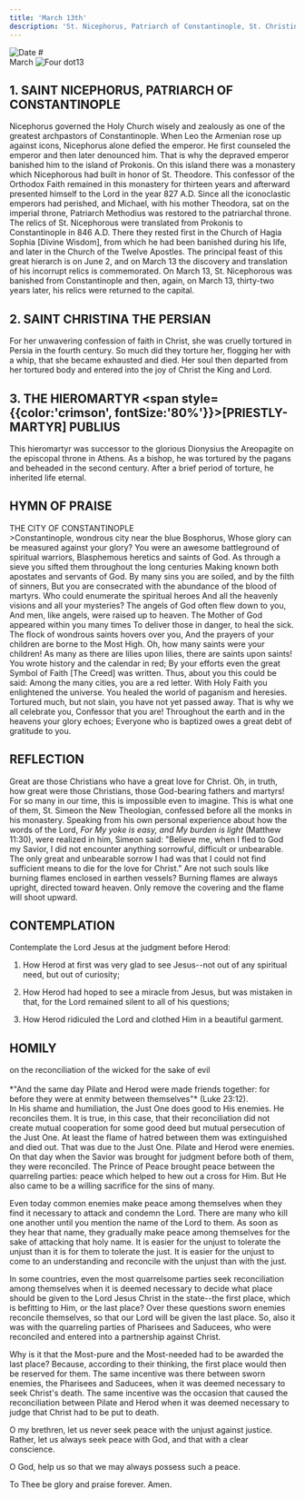 ```yaml
---
title: 'March 13th'
description: 'St. Nicephorus, Patriarch of Constantinople, St. Christina the Persian, Hieromartyr Publius'
---
```


<RunningHead />
<Image src="/title-imprint.png" height={50} width={50} alt="Date" className="title-imprint"/>
# <div id="date">March <Image className="four-dot" src="/four-dot.png" height={15} width={15} alt="Four dot" />13</div>

## 1. SAINT NICEPHORUS, PATRIARCH OF CONSTANTINOPLE

Nicephorus governed the Holy Church wisely and zealously as one of the greatest archpastors of Constantinople. When Leo the Armenian rose up against icons, Nicephorus alone defied the emperor. He first counseled the emperor and then later denounced him. That is why the depraved emperor banished him to the island of Prokonis. On this island there was a monastery which Nicephorous had built in honor of St. Theodore. This confessor of the Orthodox Faith remained in this monastery for thirteen years and afterward presented himself to the Lord in the year 827 A.D. Since all the iconoclastic emperors had perished, and Michael, with his mother Theodora, sat on the imperial throne, Patriarch Methodius was restored to the patriarchal throne. The relics of St. Nicephorous were translated from Prokonis to Constantinople in 846 A.D. There they rested first in the Church of Hagia Sophia [Divine Wisdom], from which he had been banished during his life, and later in the Church of the Twelve Apostles. The principal feast of this great hierarch is on June 2, and on March 13 the discovery and translation of his incorrupt relics is commemorated. On March 13, St. Nicephorous was banished from Constantinople and then, again, on March 13, thirty-two years later, his relics were returned to the capital.

## 2. SAINT CHRISTINA THE PERSIAN

For her unwavering confession of faith in Christ, she was cruelly tortured in Persia in the fourth century. So much did they torture her, flogging her with a whip, that she became exhausted and died. Her soul then departed from her tortured body and entered into the joy of Christ the King and Lord.

## 3. THE HIEROMARTYR <span style={{color:'crimson', fontSize:'80%'}}>[PRIESTLY-MARTYR]</span> PUBLIUS

This hieromartyr was successor to the glorious Dionysius the Areopagite on the episcopal throne in Athens. As a bishop, he was tortured by the pagans and beheaded in the second century. After a brief period of torture, he inherited life eternal.


## HYMN OF PRAISE
<div style={{textAlign:'center', color:'crimson', fontWeight:'bold'}}>
THE CITY OF CONSTANTINOPLE
</div>
>Constantinople, wondrous city near the blue Bosphorus,  
Whose glory can be measured against your glory?  
You were an awesome battleground of spiritual warriors,  
Blasphemous heretics and saints of God.  
As through a sieve you sifted them throughout the long centuries  
Making known both apostates and servants of God.  
By many sins you are soiled, and by the filth of sinners,  
But you are consecrated with the abundance of the blood of martyrs.  
Who could enumerate the spiritual heroes  
And all the heavenly visions and all your mysteries?  
The angels of God often flew down to you,  
And men, like angels, were raised up to heaven.  
The Mother of God appeared within you many times  
To deliver those in danger, to heal the sick.  
The flock of wondrous saints hovers over you,  
And the prayers of your children are borne to the Most High.  
Oh, how many saints were your children!  
As many as there are lilies upon lilies, there are saints upon saints!  
You wrote history and the calendar in red;  
By your efforts even the great Symbol of Faith [The Creed] was written.  
Thus, about you this could be said:  
Among the many cities, you are a red letter.  
With Holy Faith you enlightened the universe.  
You healed the world of paganism and heresies.  
Tortured much, but not slain, you have not yet passed away.  
That is why we all celebrate you, Confessor that you are!  
Throughout the earth and in the heavens your glory echoes;  
Everyone who is baptized owes a great debt of gratitude to you.  


## REFLECTION

Great are those Christians who have a great love for Christ. Oh, in truth, how great were those Christians, those God-bearing fathers and martyrs! For so many in our time, this is impossible even to imagine. This is what one of them, St. Simeon the New Theologian, confessed before all the monks in his monastery. Speaking from his own personal experience about how the words of the Lord, *For My yoke is easy, and My burden is light* (Matthew 11:30), were realized in him, Simeon said: "Believe me, when I fled to God my Savior, I did not encounter anything sorrowful, difficult or unbearable. The only great and unbearable sorrow I had was that I could not find sufficient means to die for the love for Christ." Are not such souls like burning flames enclosed in earthen vessels? Burning flames are always upright, directed toward heaven. Only remove the covering and the flame will shoot upward.


## CONTEMPLATION

Contemplate the Lord Jesus at the judgment before Herod:

1. How Herod at first was very glad to see Jesus--not out of any spiritual need, but out of curiosity;

2. How Herod had hoped to see a miracle from Jesus, but was mistaken in that, for the Lord remained silent to all of his questions;

3. How Herod ridiculed the Lord and clothed Him in a beautiful garment.


## HOMILY
<div style={{textAlign:'center', color:'crimson', fontWeight:'bold'}}>
on the reconciliation of the wicked for the sake of evil
</div><br />
<div style={{textAlign:'right'}}>
*"And the same day Pilate and Herod were made friends together: for before they were at enmity between themselves"* (Luke 23:12).
</div>
In His shame and humiliation, the Just One does good to His enemies. He reconciles them. It is true, in this case, that their reconciliation did not create mutual cooperation for some good deed but mutual persecution of the Just One. At least the flame of hatred between them was extinguished and died out. That was due to the Just One. Pilate and Herod were enemies. On that day when the Savior was brought for judgment before both of them, they were reconciled. The Prince of Peace brought peace between the quarreling parties: peace which helped to hew out a cross for Him. But He also came to be a willing sacrifice for the sins of many.

Even today common enemies make peace among themselves when they find it necessary to attack and condemn the Lord. There are many who kill one another until you mention the name of the Lord to them. As soon as they hear that name, they gradually make peace among themselves for the sake of attacking that holy name. It is easier for the unjust to tolerate the unjust than it is for them to tolerate the just. It is easier for the unjust to come to an understanding and reconcile with the unjust than with the just.

In some countries, even the most quarrelsome parties seek reconciliation among themselves when it is deemed necessary to decide what place should be given to the Lord Jesus Christ in the state--the first place, which is befitting to Him, or the last place? Over these questions sworn enemies reconcile themselves, so that our Lord will be given the last place. So, also it was with the quarreling parties of Pharisees and Saducees, who were reconciled and entered into a partnership against Christ.

Why is it that the Most-pure and the Most-needed had to be awarded the last place? Because, according to their thinking, the first place would then be reserved for them. The same incentive was there between sworn enemies, the Pharisees and Saducees, when it was deemed necessary to seek Christ's death. The same incentive was the occasion that caused the reconciliation between Pilate and Herod when it was deemed necessary to judge that Christ had to be put to death.

O my brethren, let us never seek peace with the unjust against justice. Rather, let us always seek peace with God, and that with a clear conscience.

O God, help us so that we may always possess such a peace.

To Thee be glory and praise forever. Amen.

